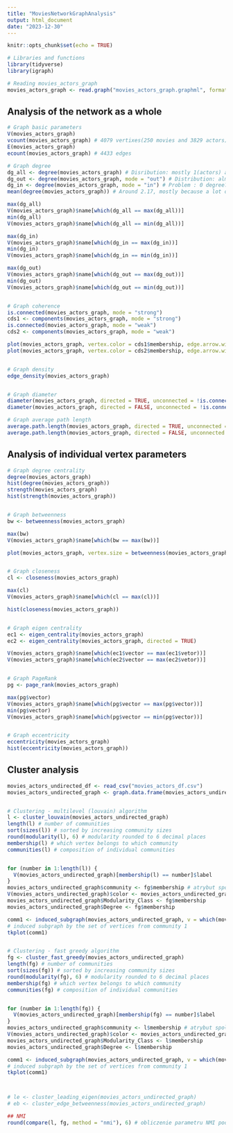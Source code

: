 ```yaml
---
title: "MoviesNetworkGraphAnalysis"
output: html_document
date: "2023-12-30"
---
```


```r
knitr::opts_chunk$set(echo = TRUE)
```

```r
# Libraries and functions
library(tidyverse)
library(igraph)
```

```r
# Reading movies_actors_graph
movies_actors_graph <- read.graph("movies_actors_graph.graphml", format = "graphml")
```

## Analysis of the network as a whole
```r
# Graph basic parameters
V(movies_actors_graph)
vcount(movies_actors_graph) # 4079 vertixes(250 movies and 3829 actors)
E(movies_actors_graph)
ecount(movies_actors_graph) # 4433 edges

# Graph degree
dg_all <- degree(movies_actors_graph) # Disribution: mostly 1(actors) and 18(because most movies got 18 actors added) 
dg_out <- degree(movies_actors_graph, mode = "out") # Distribution: almost all 1 and some 18
dg_in <- degree(movies_actors_graph, mode = "in") # Problem : 0 degree?
mean(degree(movies_actors_graph)) # Around 2.17, mostly because a lot of actors played in one movie on the list of top 250 and movies have a lot of actors

max(dg_all)
V(movies_actors_graph)$name[which(dg_all == max(dg_all))]
min(dg_all)
V(movies_actors_graph)$name[which(dg_all == min(dg_all))]

max(dg_in)
V(movies_actors_graph)$name[which(dg_in == max(dg_in))]
min(dg_in)
V(movies_actors_graph)$name[which(dg_in == min(dg_in))]

max(dg_out)
V(movies_actors_graph)$name[which(dg_out == max(dg_out))]
min(dg_out)
V(movies_actors_graph)$name[which(dg_out == min(dg_out))]


# Graph coherence
is.connected(movies_actors_graph, mode = "strong")
cds1 <- components(movies_actors_graph, mode = "strong")
is.connected(movies_actors_graph, mode = "weak")
cds2 <- components(movies_actors_graph, mode = "weak")

plot(movies_actors_graph, vertex.color = cds1$membership, edge.arrow.width = 0.01, vertex.label = NA)
plot(movies_actors_graph, vertex.color = cds2$membership, edge.arrow.width = 0.01, vertex.label = NA)


# Graph density
edge_density(movies_actors_graph)


# Graph diameter
diameter(movies_actors_graph, directed = TRUE, unconnected = !is.connected(movies_actors_graph))
diameter(movies_actors_graph, directed = FALSE, unconnected = !is.connected(movies_actors_graph))

# Graph average path length
average.path.length(movies_actors_graph, directed = TRUE, unconnected = !is.connected(movies_actors_graph))
average.path.length(movies_actors_graph, directed = FALSE, unconnected = !is.connected(movies_actors_graph))
```

## Analysis of individual vertex parameters 
```r
# Graph degree centrality
degree(movies_actors_graph)
hist(degree(movies_actors_graph))
strength(movies_actors_graph)
hist(strength(movies_actors_graph))


# Graph betweenness
bw <- betweenness(movies_actors_graph)

max(bw)
V(movies_actors_graph)$name[which(bw == max(bw))]

plot(movies_actors_graph, vertex.size = betweenness(movies_actors_graph) * 0.05, edge.arrow.width = 0.01, vertex.label = NA)


# Graph closeness
cl <- closeness(movies_actors_graph)

max(cl)
V(movies_actors_graph)$name[which(cl == max(cl))]

hist(closeness(movies_actors_graph))


# Graph eigen centrality
ec1 <- eigen_centrality(movies_actors_graph)
ec2 <- eigen_centrality(movies_actors_graph, directed = TRUE)

V(movies_actors_graph)$name[which(ec1$vector == max(ec1$vetor))]
V(movies_actors_graph)$name[which(ec2$vector == max(ec2$vetor))]


# Graph PageRank
pg <- page_rank(movies_actors_graph)

max(pg$vector)
V(movies_actors_graph)$name[which(pg$vector == max(pg$vector))]
min(pg$vector)
V(movies_actors_graph)$name[which(pg$vector == min(pg$vector))]


# Graph eccentricity
eccentricity(movies_actors_graph)
hist(eccentricity(movies_actors_graph))
```

## Cluster analysis
```r
movies_actors_undirected_df <- read_csv("movies_actors_df.csv")
movies_actors_undirected_graph <- graph.data.frame(movies_actors_undirected_df, directed = FALSE)


# Clustering - multilevel (louvain) algorithm
l <- cluster_louvain(movies_actors_undirected_graph)
length(l) # number of communities
sort(sizes(l)) # sorted by increasing community sizes
round(modularity(l), 6) # modularity rounded to 6 decimal places
membership(l) # which vertex belongs to which community
communities(l) # composition of individual communities


for (number in 1:length(l)) {
  V(movies_actors_undirected_graph)[membership(l) == number]$label
}
movies_actors_undirected_graph$community <- fg$membership # atrybut społeczności
V(movies_actors_undirected_graph)$color <- movies_actors_undirected_graph$community # różne kolory dla różnych społeczności
movies_actors_undirected_graph$Modularity_Class <- fg$membership
movies_actors_undirected_graph$Degree <- fg$membership

comm1 <- induced_subgraph(movies_actors_undirected_graph, v = which(movies_actors_undirected_graph$community == 1))
# induced subgraph by the set of vertices from community 1
tkplot(comm1)


# Clustering - fast greedy algorithm
fg <- cluster_fast_greedy(movies_actors_undirected_graph)
length(fg) # number of communities
sort(sizes(fg)) # sorted by increasing community sizes
round(modularity(fg), 6) # modularity rounded to 6 decimal places
membership(fg) # which vertex belongs to which community
communities(fg) # composition of individual communities


for (number in 1:length(fg)) {
  V(movies_actors_undirected_graph)[membership(fg) == number]$label
}
movies_actors_undirected_graph$community <- l$membership # atrybut społeczności
V(movies_actors_undirected_graph)$color <- movies_actors_undirected_graph$community # różne kolory dla różnych społeczności
movies_actors_undirected_graph$Modularity_Class <- l$membership
movies_actors_undirected_graph$Degree <- l$membership

comm1 <- induced_subgraph(movies_actors_undirected_graph, v = which(movies_actors_undirected_graph$community == 1))
# induced subgraph by the set of vertices from community 1
tkplot(comm1)



# le <- cluster_leading_eigen(movies_actors_undirected_graph)
# eb <- cluster_edge_betweenness(movies_actors_undirected_graph)

## NMI
round(compare(l, fg, method = "nmi"), 6) # obliczenie parametru NMI podzialow (porównanie)
```
